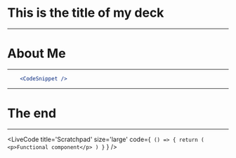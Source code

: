 
# This is the title of my deck

---

# About Me

---

```jsx
    <CodeSnippet />
```

---

# The end

---

<LiveCode
    title='Scratchpad'
    size='large'
    code={`
() => {
    return (
        <p>Functional component</p>
    )
}`
    }
/>